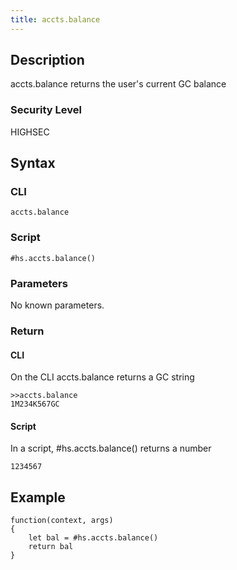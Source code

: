 ```yaml
---
title: accts.balance
---
```


## Description

accts.balance returns the user's current GC balance

### Security Level

HIGHSEC

## Syntax

### CLI

```
accts.balance
```

### Script

```
#hs.accts.balance()
```

### Parameters

No known parameters.

### Return

#### CLI

On the CLI accts.balance returns a GC string

```
>>accts.balance
1M234K567GC
```

#### Script

In a script, #hs.accts.balance() returns a number

```
1234567
```

## Example

```
function(context, args)
{
	let bal = #hs.accts.balance()
	return bal
}

```
